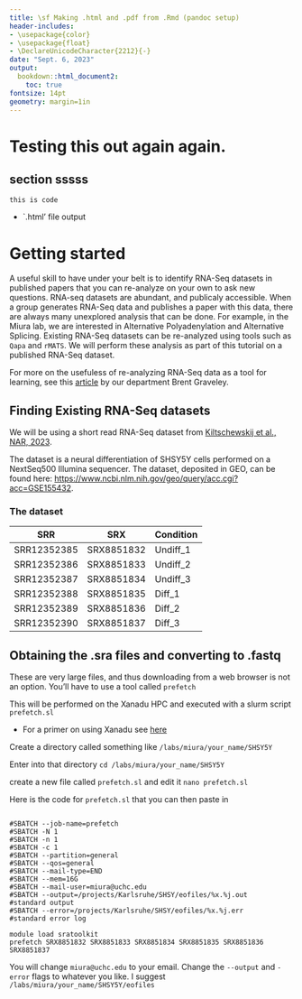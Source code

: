 ```yaml
---
title: \sf Making .html and .pdf from .Rmd (pandoc setup)
header-includes:
- \usepackage{color}
- \usepackage{float}
- \DeclareUnicodeCharacter{2212}{-}
date: "Sept. 6, 2023"
output:
  bookdown::html_document2:
    toc: true
fontsize: 14pt
geometry: margin=1in
---
```



# Testing this out again again. 
## section sssss
```this is code```


* `.html' file output


# Getting started

A useful skill to have under your belt is to identify RNA-Seq datasets in published papers that you can re-analyze on your own to ask new questions. RNA-seq datasets are abundant, and publicaly accessible. When a group generates RNA-Seq data and publishes a paper with this data, there are always many unexplored analysis that can be done. For example, in the Miura lab, we are interested in Alternative Polyadenylation and Alternative Splicing. Existing RNA-Seq datasets can be re-analyzed using tools such as `Qapa` and `rMATS`. We will perform these analysis as part of this tutorial on a published RNA-Seq dataset.

For more on the usefuless of re-analyzing RNA-Seq data as a tool for learning, see this [article](https://doi.org/10.1016/j.molcel.2013.01.031) by our department Brent Graveley.

## Finding Existing RNA-Seq datasets

We will be using a short read RNA-Seq dataset from [Kiltschewskij et al., NAR, 2023](https://academic.oup.com/nar/article/51/15/8181/7192633). 

The dataset is a neural differentiation of SHSY5Y cells performed on a NextSeq500 Illumina sequencer. The dataset, deposited in GEO, can be found here: [https://www.ncbi.nlm.nih.gov/geo/query/acc.cgi?acc=GSE155432](https://www.ncbi.nlm.nih.gov/geo/query/acc.cgi?acc=GSE155432).


### The dataset

| SRR           |   SRX         | Condition |
| ------------- | ------------- | --------- |
| SRR12352385   | SRX8851832    | Undiff_1  |
| SRR12352386   | SRX8851833    | Undiff_2  |
| SRR12352387   | SRX8851834    | Undiff_3  |
| SRR12352388   | SRX8851835    | Diff_1    |
| SRR12352389   | SRX8851836    | Diff_2    |
| SRR12352390   | SRX8851837    | Diff_3    |

## Obtaining the .sra files and converting to .fastq

These are very large files, and thus downloading from a web browser is not an option. You'll have to use a tool called `prefetch`

This will be performed on the Xanadu HPC and executed with a slurm script `prefetch.sl`

* For a primer on using Xanadu see [here](https://bioinformatics.uconn.edu/resources-and-events/tutorials-2/xanadu/)

Create a directory called something like `/labs/miura/your_name/SHSY5Y`

Enter into that directory 
```cd /labs/miura/your_name/SHSY5Y```

create a new file called `prefetch.sl` and edit it
```nano prefetch.sl```

Here is the code for `prefetch.sl` that you can then paste in

```#!/bin/bash

#SBATCH --job-name=prefetch
#SBATCH -N 1
#SBATCH -n 1
#SBATCH -c 1
#SBATCH --partition=general
#SBATCH --qos=general
#SBATCH --mail-type=END
#SBATCH --mem=16G
#SBATCH --mail-user=miura@uchc.edu
#SBATCH --output=/projects/Karlsruhe/SHSY/eofiles/%x.%j.out         #standard output
#SBATCH --error=/projects/Karlsruhe/SHSY/eofiles/%x.%j.err          #standard error log

module load sratoolkit
prefetch SRX8851832 SRX8851833 SRX8851834 SRX8851835 SRX8851836 SRX8851837
```
You will change  `miura@uchc.edu` to your email.
Change the `--output` and `-error` flags to whatever you like. I suggest `/labs/miura/your_name/SHSY5Y/eofiles`

